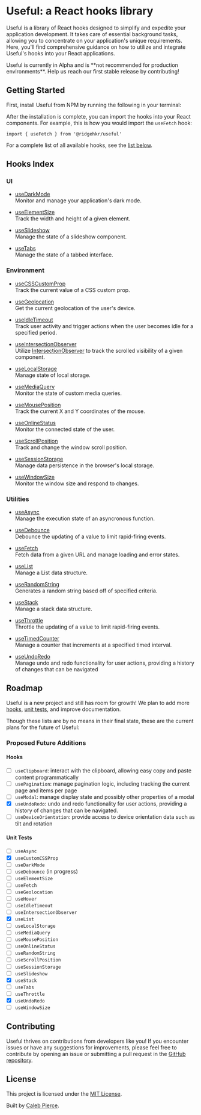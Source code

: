 
# Useful: a React hooks library

Useful is a library of React hooks designed to simplify and expedite your application development. It takes care of essential background tasks, allowing you to concentrate on your application's unique requirements. Here, you'll find comprehensive guidance on how to utilize and integrate Useful's hooks into your React applications.

<Callout emoji='⚠️'>
  Useful is currently in Alpha and is **not recommended for production
  environments**. Help us reach our first stable release by contributing!
</Callout>

## Getting Started

First, install Useful from NPM by running the following in your terminal:

<Install />

After the installation is complete, you can import the hooks into your React components. For example, this is how you would import the `useFetch` hook:

```tsx
import { useFetch } from '@ridgehkr/useful'
```

For a complete list of all available hooks, see the [list below](#hooks-index).

## Hooks Index

### UI

- [useDarkMode](/hooks/useDarkMode)\
  Monitor and manage your application's dark mode.

- [useElementSize](/hooks/useElementSize)\
  Track the width and height of a given element.

- [useSlideshow](/hooks/useSlideshow)\
  Manage the state of a slideshow component.

- [useTabs](/hooks/useTabs)\
  Manage the state of a tabbed interface.

### Environment

- [useCSSCustomProp](/hooks/useCSSCustomProp)\
  Track the current value of a CSS custom prop.

- [useGeolocation](/hooks/useGeolocation)\
  Get the current geolocation of the user's device.

- [useIdleTimeout](/hooks/useIdleTimeout)\
  Track user activity and trigger actions when the user becomes idle for a specified period.

- [useIntersectionObserver](/hooks/useIntersectionObserver)\
  Utilize [IntersectionObserver](https://developer.mozilla.org/en-US/docs/Web/API/Intersection_Observer_API) to track the scrolled visibility of a given component.

- [useLocalStorage](/hooks/useLocalStorage)\
  Manage state of local storage.

- [useMediaQuery](/hooks/useMediaQuery)\
  Monitor the state of custom media queries.

- [useMousePosition](/hooks/useScrollPosition)\
  Track the current X and Y coordinates of the mouse.

- [useOnlineStatus](/hooks/useOnlineStatus)\
  Monitor the connected state of the user.

- [useScrollPosition](/hooks/useScrollPosition)\
  Track and change the window scroll position.

- [useSessionStorage](/hooks/useSessionStorage)\
  Manage data persistence in the browser's local storage.

- [useWindowSize](/hooks/useWindowSize)\
  Monitor the window size and respond to changes.

### Utilities

- [useAsync](/hooks/useAsync)\
  Manage the execution state of an asyncronous function.

- [useDebounce](/hooks/useDebounce)\
  Debounce the updating of a value to limit rapid-firing events.

- [useFetch](/hooks/useFetch)\
  Fetch data from a given URL and manage loading and error states.

- [useList](/hooks/useList)\
  Manage a List data structure.

- [useRandomString](/hooks/useRandomString)\
  Generates a random string based off of specified criteria.

- [useStack](/hooks/useStack)\
  Manage a stack data structure.

- [useThrottle](/hooks/useThrottle)\
  Throttle the updating of a value to limit rapid-firing events.

- [useTimedCounter](/hooks/useTimedCounter)\
  Manage a counter that increments at a specified timed interval.

- [useUndoRedo](/hooks/useUndoRedo)\
  Manage undo and redo functionality for user actions, providing a history of changes that can be navigated

## Roadmap

Useful is a new project and still has room for growth! We plan to add more [hooks](#proposed-future-additions), [unit tests](#unit-tests), and improve documentation.

Though these lists are by no means in their final state, these are the current plans for the future of Useful:

### Proposed Future Additions

#### Hooks

- [ ] `useClipboard`: interact with the clipboard, allowing easy copy and paste content programmatically
- [ ] `usePagination`: manage pagination logic, including tracking the current page and items per page
- [ ] `useModal`: manage display state and possibly other properties of a modal
- [x] `useUndoRedo`: undo and redo functionality for user actions, providing a history of changes that can be navigated.
- [ ] `useDeviceOrientation`: provide access to device orientation data such as tilt and rotation

#### Unit Tests

- [ ] `useAsync`
- [x] `useCustomCSSProp`
- [ ] `useDarkMode`
- [ ] `useDebounce` (in progress)
- [ ] `useElementSize`
- [ ] `useFetch`
- [ ] `useGeolocation`
- [ ] `useHover`
- [ ] `useIdleTimeout`
- [ ] `useIntersectionObserver`
- [x] `useList`
- [ ] `useLocalStorage`
- [ ] `useMediaQuery`
- [ ] `useMousePosition`
- [ ] `useOnlineStatus`
- [ ] `useRandomString`
- [ ] `useScrollPosition`
- [ ] `useSessionStorage`
- [ ] `useSlideshow`
- [x] `useStack`
- [ ] `useTabs`
- [ ] `useThrottle`
- [x] `useUndoRedo`
- [ ] `useWindowSize`

## Contributing

Useful thrives on contributions from developers like you! If you encounter issues or have any suggestions for improvements, please feel free to contribute by opening an issue or submitting a pull request in the [GitHub repository](https://github.com/ridgehkr/useful).

## License

This project is licensed under the [MIT License](https://github.com/ridgehkr/hooks/blob/master/LICENSE.txt).

Built by [Caleb Pierce](https://calebpierce.dev).
